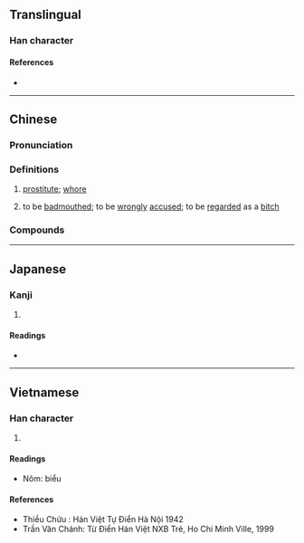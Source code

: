 {{character info/new}}
==Translingual==

===Han character===
{{Han char|rn=38|rad=女|as=08|sn=11|four=45432|canj=VQMV|ids=⿰女表}}

====References====
* {{Han ref|kx=0264.130|dkj=06397|dj=0531.050|hdz=21055.030|uh=5A4A|ud=23114|bh=B144|bd=45380}}

----

==Chinese==
{{zh-forms}}

===Pronunciation===
{{zh-pron
|m=biǎo
|c=biu2
|h=pfs=
|md=
|mn=piáu
|w=
|cat=n,v
}}

===Definitions===
{{zh-hanzi}}

# [[prostitute]]; [[whore]]
# {{lb|zh|slang}} to be [[badmouth]]ed; to be [[wrongly]] [[accused]]; to be [[regarded]] as a [[bitch]]

===Compounds===
{{zh-der|婊子|婊子送客|嫖婊子|綠茶婊|婊子養的}}

----

==Japanese==

===Kanji===
{{ja-kanji|grade=|rs=女08}}

# {{defn|lang=ja|sort=女08}}

====Readings====
* {{ja-readings|on=[[ひょう]] (hyō)|kun=}}

----

==Vietnamese==

===Han character===
{{vi-hantu|biểu|rs=女08}}

# {{defn|lang=vi|sort=女08}}

====Readings====
* Nôm: biểu

====References====
* Thiều Chửu : Hán Việt Tự Điển Hà Nội 1942
* Trần Văn Chánh: Từ Điển Hán Việt NXB Trẻ, Ho Chi Minh Ville, 1999